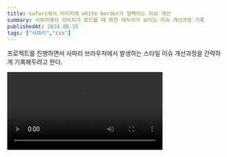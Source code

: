 ```yaml
---
title: safari에서 이미지에 white border가 깜빡이는 이슈 개선
summary: 사파리에서 이미지가 로드될 때 하얀 테두리가 보이는 이슈 개선과정 기록
publishedAt: 2024.08.15
tags: ["사파리","css"]
---
```


프로젝트를 진행하면서 사파리 브라우저에서 발생하는 스타일 이슈 개선과정을 간략하게 기록해두려고 한다.

<video src="/videos/사파리-이미지-이슈-as-is.mp4" controls width="360"/>

영상을 보면 아래 이미지처럼 하얗게 테두리가 깜빡이는 현상을 발견했다.

<img src="/assets/사파리-이미지-이슈-as-is.png" width="360" height="auto" alt=""/>

safari white border 관련 키워드로 검색을 하니 내가 겪은 이슈와 동일한 현상으로 보이는 [스택오버플로우](https://stackoverflow.com/questions/71992334/how-to-remove-white-border-on-lazy-loaded-images-in-safari) 제보를 발견했다.

내용을 보니 이러한 현상이 발생한 이유는 사파리 15의 버그인데, **지연로딩**(loading='lazy')을 적용하면 발생하는 이슈였고, next.js는 기본적으로 지연로딩이 적용되어 있으니 버그가 발생했다.

[16.4 버전 부터는 해결](https://bugs.webkit.org/show_bug.cgi?id=243601)되었다고 되어있지만 회사 개발 정책 상 latest 버전으로부터 3개 이하의 버전까지 지원해야 했다. 그래서 이슈 개선이 필요했는데, `priority`를 설정하거나 loading을 `eagal`로 변경해도 해결은 가능했지만, 성능상 스타일로 개선하는게 베스트라고 생각되어 스택오버플로우 해결방법인 [clip-path](https://developer.mozilla.org/ko/docs/Web/CSS/clip-path)를 적용하기로 했다.

```css
@supports (font: -apple-system-body) and (-webkit-appearance: none) {
  img[loading="lazy"] {
    clip-path: inset(0.6px)
  }
}
```

개발환경에서 스타일 프레임워크로 tailwind를 사용중이라 그에 맞게 적용했다.

```typescript
const [isLoaded, setIsLoaded] = useState(false);

<Image
    ...
    onLoad={() => setIsLoaded(true)}
    className={`... ${isLoaded ? '' : '[clip-path:inset(0.6px)]'}`}
    ...
/>
```

적용하고 나니 하얗게 테두리가 변하는 현상은 해결했는데 또 다른 문제가 발생했다.

크롬에서도 동일하게 clip-path가 적용되어 오히려 크롬에서 이상하게 보이게됐다.

그래서 해키하지만, [사파리에서만 적용되도록 하는 방법](https://gist.github.com/jbutko/6718701?permalink_comment_id=4975072#gistcomment-4975072)을 찾게됐다.

```css
@supports (-webkit-hyphens: none) {  
    ...
}
```


결론적으로 최종 코드는 아래와 같이 수정했다.

```typescript
const [isLoaded, setIsLoaded] = useState(false);

<Image
    ...
    onLoad={() => setIsLoaded(true)}
    className={`... ${isLoaded ? '' : 'supports-[-webkit-hyphens:none]:[clip-path:inset(0.6px)]'}`}
    ...
/>
```

<video src="/videos/사파리-이미지-이슈-to-be.mp4" controls width="360"/>

`supports-[-webkit-hyphens:none]` 부분은 config로 빼서 재사용 할 수 있도록 수정했다.






